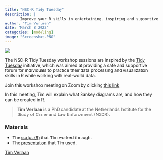```yaml
---
title: "NSC-R Tidy Tuesday"
description: |
       Improve your R skills in entertaining, inspiring and supportive sessions moderated by your own colleagues..
author: "Tim Verlaan"
date: "March 8 2022"
categories: [modeling]
image: "Screenshot.PNG"
---
```



![](Screenshot.PNG)

The NSC-R Tidy Tuesday workshop sessions are inspired by the [Tidy Tuesday](https://www.tidytuesday.com/) initiative, which was aimed at providing a safe and supportive forum for individuals to practice their data processing and visualization skills in R while working with real-world data.

Join this workshop meeting on Zoom by clicking [this link](https://us02web.zoom.us/j/84460236110?pwd=cUovNFdtbnRheE44ZVV0b2s1bkVnUT09)

In this meeting, Tim will explain what Sankey diagrams are, and how they can be created in R.

> **Tim Verlaan** is a PhD candidate at the Netherlands Institute for the Study of Crime and Law Enforcement (NSCR).

### Materials

-   The [script (R)](script.R) that Tim worked through.
-   The [presentation](presentation.pptx) that Tim used.

[Tim Verlaan](https://nscr.nl/en/medewerker/tim-verlaan)
